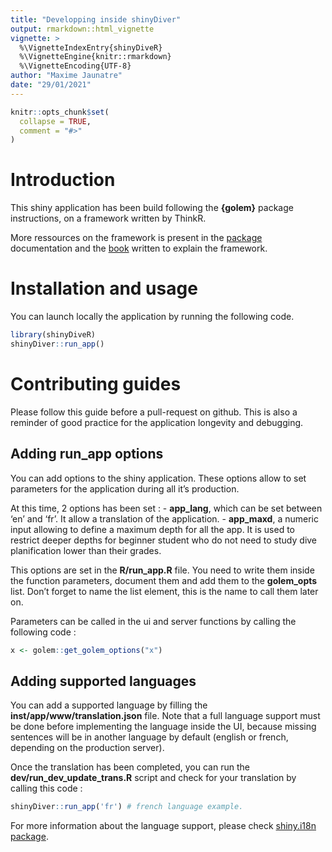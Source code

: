 ```yaml
---
title: "Developping inside shinyDiver"
output: rmarkdown::html_vignette
vignette: >
  %\VignetteIndexEntry{shinyDiveR}
  %\VignetteEngine{knitr::rmarkdown}
  %\VignetteEncoding{UTF-8}
author: "Maxime Jaunatre"
date: "29/01/2021"
---
```


```r
knitr::opts_chunk$set(
  collapse = TRUE,
  comment = "#>"
)
```

# Introduction

This shiny application has been build following the **{golem}** package instructions, on a framework written by ThinkR.

More ressources on the framework is present in the [package](https://rtask.thinkr.fr/fr/demarrer-avec-golem/) documentation and the [book](https://engineering-shiny.org/) written to explain the framework.

# Installation and usage

You can launch locally the application by running the following code.

```r
library(shinyDiveR)
shinyDiver::run_app()
```

# Contributing guides

Please follow this guide before a pull-request on github. This is also a reminder of good practice for the application longevity and debugging.

## Adding run_app options

You can add options to the shiny application. These options allow to set parameters for the application during all it's production.

At this time, 2 options has been set :
- **app_lang**, which can be set between 'en' and 'fr'. It allow a translation of the application. 
- **app_maxd**, a numeric input allowing to define a maximum depth for all the app. It is used to restrict deeper depths for beginner student who do not need to study dive planification lower than their grades.

This options are set in the **R/run_app.R** file. You need to write them inside the function parameters, document them and add them to the **golem_opts** list. Don't forget to name the list element, this is the name to call them later on.

Parameters can be called in the ui and server functions by calling the following code :

```r
x <- golem::get_golem_options("x")
```

## Adding supported languages

You can add a supported language by filling the **inst/app/www/translation.json** file. Note that a full language support must be done before implementing the language inside the UI, because missing sentences will be in another language by default (english or french, depending on the production server). 

Once the translation has been completed, you can run the **dev/run_dev_update_trans.R** script and check for your translation by calling this code :

```r
shinyDiver::run_app('fr') # french language example.
```

For more information about the language support, please check [shiny.i18n package](https://github.com/Appsilon/shiny.i18n). 
